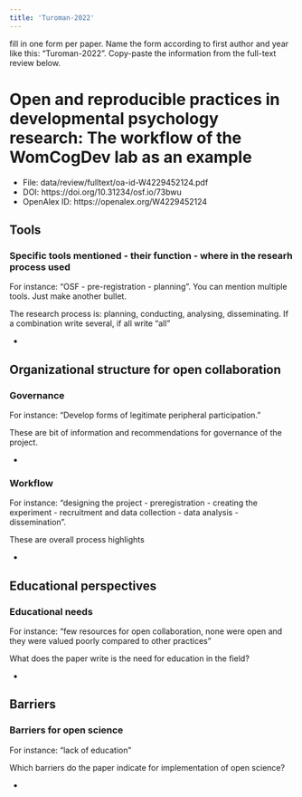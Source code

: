 ```yaml
---
title: 'Turoman-2022'
---
```


::: content-hidden
fill in one form per paper. Name the form according to first author and
year like this: "Turoman-2022". Copy-paste the information from the
full-text review below.
:::

# Open and reproducible practices in developmental psychology research: The workflow of the WomCogDev lab as an example

-   File: data/review/fulltext/oa-id-W4229452124.pdf
-   DOI: https://doi.org/10.31234/osf.io/73bwu
-   OpenAlex ID: https://openalex.org/W4229452124

## Tools

### Specific tools mentioned - their function - where in the researh process used

::: content-hidden
For instance: "OSF - pre-registration - planning". You can mention
multiple tools. Just make another bullet.

The research process is: planning, conducting, analysing, disseminating.
If a combination write several, if all write "all"
:::

-   

## Organizational structure for open collaboration

### Governance

::: content-hidden
For instance: "Develop forms of legitimate peripheral participation."

These are bit of information and recommendations for governance of the
project.
:::

-   

### Workflow

::: content-hidden
For instance: "designing the project - preregistration - creating the
experiment - recruitment and data collection - data analysis -
dissemination".

These are overall process highlights
:::

-   

## Educational perspectives

### Educational needs

::: content-hidden
For instance: "few resources for open collaboration, none were open and
they were valued poorly compared to other practices"

What does the paper write is the need for education in the field?
:::

-   

## Barriers

### Barriers for open science

::: content-hidden
For instance: "lack of education"

Which barriers do the paper indicate for implementation of open science?
:::

-   
